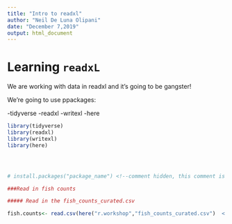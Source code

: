 ```yaml
---
title: "Intro to readxl"
author: "Neil De Luna Olipani"
date: "December 7,2019"
output: html_document
---
```


# Learning `readxL`

We are working with data in readxl and it's going to be gangster!

We're going to use ppackages:

-tidyverse
-readxl
-writexl
-here

```r
library(tidyverse) 
library(readxl)
library(writexl)
library(here)




# install.packages("package_name") <!--comment hidden, this comment is hidden but not #install-->

###Read in fish counts
```


```r
##### Read in the fish_counts_curated.csv

fish.counts<- read.csv(here("r.workshop","fish_counts_curated.csv")  <!-- not working becasue of folder location-->
```
